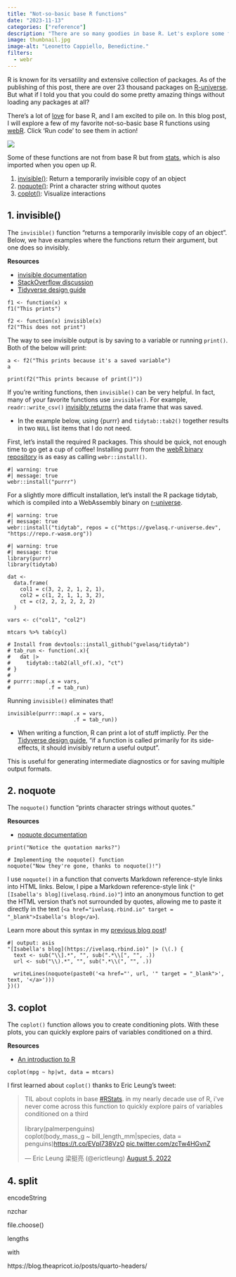 ```yaml
---
title: "Not-so-basic base R functions"
date: "2023-11-13"
categories: ["reference"]
description: "There are so many goodies in base R. Let's explore some functions you may not know."
image: thumbnail.jpg
image-alt: "Leonetto Cappiello, Benedictine."
filters:
  - webr
---
```


R is known for its versatility and extensive collection of packages. As of the publishing of this post, there are over 23 thousand packages on [R-universe](https://r-universe.dev/search/). But what if I told you that you could do some pretty amazing things without loading any packages at all?

There's a lot of [love](https://www.rostrum.blog/posts/2023-10-17-nhs-r-2023/) for base R, and I am excited to pile on. In this blog post, I will explore a few of my favorite not-so-basic base R functions using [webR](https://docs.r-wasm.org/webr/latest/). Click 'Run code' to see them in action!

![](https://media.tenor.com/no6cN-AO0HcAAAAC/basic.gif){fig-align="center"}

::: {.callout-note}
Some of these functions are not from base R but from [stats](https://stat.ethz.ch/R-manual/R-devel/library/stats/html/00Index.html), which is also imported when you open up R.
:::

1. [invisible()](#invisible): Return a temporarily invisible copy of an object
2. [noquote()](#noquote): Print a character string without quotes
3. [coplot()](#coplot): Visualize interactions

## 1. invisible()

The `invisible()` function "returns a temporarily invisible copy of an object". Below, we have examples where the functions return their argument, but one does so invisibly.

::: {.column-margin}
**Resources**

* [invisible documentation](https://rdrr.io/github/robertzk/monadicbase/man/invisible.html)
* [StackOverflow discussion](https://stackoverflow.com/questions/11653127/what-does-the-function-invisible-do)
* [Tidyverse design guide](https://design.tidyverse.org/out-invisible.html)
:::

```webr-r
f1 <- function(x) x
f1("This prints")
```


```webr-r
f2 <- function(x) invisible(x)
f2("This does not print")
```

The way to see invisible output is by saving to a variable or running `print()`. Both of the below will print:

```webr-r
a <- f2("This prints because it's a saved variable")
a

print(f2("This prints because of print()"))
```

If you're writing functions, then `invisible()` can be very helpful. In fact, many of your favorite functions use `invisible()`. For example, `readr::write_csv()` [invisibly returns](https://github.com/tidyverse/readr/blob/e4d640ace3bb6ae095a1114158854a38a1da3a30/R/write.R#L214) the data frame that was saved.

* In the example below, using {purrr} and `tidytab::tab2()` together results in two `NULL` list items that I do not need. 

First, let's install the required R packages. This should be quick, not enough time to go get a cup of coffee! Installing purrr from the [webR binary repository](https://docs.r-wasm.org/webr/latest/packages.html) is as easy as calling `webr::install()`.

```webr-r
#| warning: true
#| message: true
webr::install("purrr")
```

For a slightly more difficult installation, let's install the R package tidytab, which is compiled into a WebAssembly binary on [r-universe](https://gvelasq.r-universe.dev/tidytab#).

```webr-r
#| warning: true
#| message: true
webr::install("tidytab", repos = c("https://gvelasq.r-universe.dev", "https://repo.r-wasm.org"))
```

```webr-r
#| warning: true
#| message: true
library(purrr)
library(tidytab)

dat <-
  data.frame(
    col1 = c(3, 2, 2, 1, 2, 1),
    col2 = c(1, 2, 1, 1, 3, 2),
    ct = c(2, 2, 2, 2, 2, 2)
  )

vars <- c("col1", "col2")

mtcars %>% tab(cyl)

# Install from devtools::install_github("gvelasq/tidytab")
# tab_run <- function(.x){
#   dat |>
#     tidytab::tab2(all_of(.x), "ct")
# }
# 
# purrr::map(.x = vars,
#            .f = tab_run)
```

Running `invisible()` eliminates that!

```webr-r
invisible(purrr::map(.x = vars,
                     .f = tab_run))
```

* When writing a function, R can print a lot of stuff implictly. Per the [Tidyverse design guide](https://design.tidyverse.org/out-invisible.html), "if a function is called primarily for its side-effects, it should invisibly return a useful output".

This is useful for generating intermediate diagnostics or for saving multiple output formats. <!--add more-->

## 2. noquote

The `noquote()` function "prints character strings without quotes." 

::: {.column-margin}
**Resources**

* [noquote documentation](https://www.educative.io/answers/what-is-the-noquote-function-in-r)
:::

```webr-r
print("Notice the quotation marks?")
```

```webr-r
# Implementing the noquote() function 
noquote("Now they're gone, thanks to noquote()!")
```

I use `noquote()` in a function that converts Markdown reference-style links into HTML links. Below, I pipe a Markdown reference-style link (`"[Isabella's blog](ivelasq.rbind.io)"`) into an anonymous function to get the HTML version that's not surrounded by quotes, allowing me to paste it directly in the text (`<a href="ivelasq.rbind.io" target = "_blank">Isabella's blog</a>`).

::: {.column-margin}
Learn more about this syntax in my [previous blog post](https://ivelasq.rbind.io/blog/understanding-the-r-pipe/)!
:::

```webr-r
#| output: asis
"[Isabella's blog](https://ivelasq.rbind.io)" |> (\(.) {
  text <- sub("\\].*", "", sub(".*\\[", "", .))
  url <- sub("\\).*", "", sub(".*\\(", "", .))
  
  writeLines(noquote(paste0('<a href="', url, '" target = "_blank">', text, '</a>')))
})()
```

## 3. coplot

The `coplot()` function allows you to create conditioning plots. With these plots, you can quickly explore pairs of variables conditioned on a third.

::: {.column-margin}
**Resources**

* [An introduction to R](https://intro2r.com/simple-base-r-plots.html#coplots)
:::

```webr-r
coplot(mpg ~ hp|wt, data = mtcars)
```

I first learned about `coplot()` thanks to Eric Leung's tweet:

<blockquote class="twitter-tweet"><p lang="en" dir="ltr">TIL about coplots in base <a href="https://twitter.com/hashtag/RStats?src=hash&amp;ref_src=twsrc%5Etfw">#RStats</a>. in my nearly decade use of R, i&#39;ve never come across this function to quickly explore pairs of variables conditioned on a third<br><br>library(palmerpenguins)<br>coplot(body_mass_g ~ bill_length_mm|species, data = penguins)<a href="https://t.co/EVpI738VzO">https://t.co/EVpI738VzO</a> <a href="https://t.co/zcTw4HGvnZ">pic.twitter.com/zcTw4HGvnZ</a></p>&mdash; Eric Leung 梁挺亮 (@erictleung) <a href="https://twitter.com/erictleung/status/1555656643056058369?ref_src=twsrc%5Etfw">August 5, 2022</a></blockquote> <script async src="https://platform.twitter.com/widgets.js" charset="utf-8"></script> 

## 4. split



encodeString

nzchar

file.choose()

lengths

with

https://blog.theapricot.io/posts/quarto-headers/
